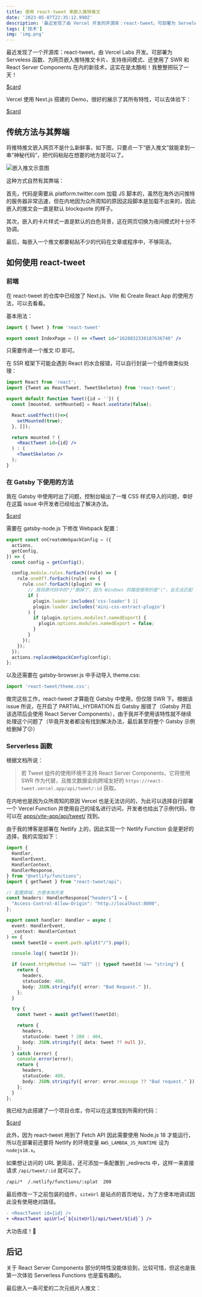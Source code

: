 ```yaml
---
title: 使用 react-tweet 来嵌入推特推文
date: '2023-05-07T22:35:12.990Z'
description: '最近发现了由 Vercel 开发的开源库：react-tweet。可部署为 Serveless 函数，并为网页嵌入推特推文卡片，这真是太酷啦！'
tags: ['技术']
img: 'img.png'
---
```



最近发现了一个开源库：react-tweet，由 Vercel Labs 开发。可部署为 Serveless 函数、为网页嵌入推特推文卡片、支持夜间模式、还使用了 SWR 和 React Server Components 在内的新技术，这实在是太酷啦！我整整把玩了一天！

[$card](https://github.com/vercel-labs/react-tweet/)

Vercel 使用 Next.js 搭建的 Demo，很好的展示了其所有特性，可以去体验下：

[$card](https://static-tweet.vercel.app/)

## 传统方法与其弊端

将推特推文嵌入网页不是什么新鲜事，如下图，只要点一下“嵌入推文”就能拿到一串“神秘代码”，把代码粘贴在想要的地方就可以了。

![嵌入推文示意图](./2023-05-08.png)

这种方式自然有其弊端：

首先，代码是需要从 platform.twitter.com 加载 JS 脚本的，虽然在海外访问推特的服务器非常迅速，但在内地因为众所周知的原因这段脚本是加载不出来的，因此嵌入的推文会一直是默认 blockquote 的样子。

其次，嵌入的卡片样式一直是默认的白色背景，这在网页切换为夜间模式时十分不协调。

最后，每嵌入一个推文都要粘贴不少的代码在文章或程序中，不够简洁。

## 如何使用 react-tweet

### 前端

在 react-tweet 的仓库中已经放了 Next.js、Vite 和 Create React App 的使用方法，可以去看看。

基本用法：

```jsx
import { Tweet } from 'react-tweet'

export const IndexPage = () => <Tweet id="1628832338187636740" />
```

只需要传递一个推文 ID 即可。

在 SSR 框架下可能会遇到 React 的水合报错，可以自行封装一个组件做类似处理：

```jsx
import React from 'react';
import {Tweet as ReactTweet, TweetSkeleton} from 'react-tweet';

export default function Tweet({id = ''}) {
  const [mounted, setMounted] = React.useState(false);

  React.useEffect(()=>{
    setMounted(true);
  }, []);

  return mounted ? (
    <ReactTweet id={id} />
  ) : (
    <TweetSkeleton />
  );
}
```

### 在 Gatsby 下使用的方法

我在 Gatsby 中使用时出了问题，控制台输出了一堆 CSS 样式导入的问题，幸好在这篇 issue 中开发者已经给出了解决办法。

[$card](https://github.com/vercel-labs/react-tweet/issues/45)

需要在 gatsby-node.js 下修改 Webpack 配置：

```js
export const onCreateWebpackConfig = ({
  actions,
  getConfig,
}) => {
  const config = getConfig();

  config.module.rules.forEach((rule) => {
    rule.oneOf?.forEach((rule) => {
      rule.use?.forEach((plugin) => {
        // 我将原代码中的"/"删掉了，因为 Windows 的路径使用的是"\"，会无法匹配
        if (
          plugin.loader.includes('css-loader') ||
          plugin.loader.includes('mini-css-extract-plugin')
        ) {
          if (plugin.options.modules?.namedExport) {
            plugin.options.modules.namedExport = false;
          }
        }
      });
    });
  });
  actions.replaceWebpackConfig(config);
};
```

以及还需要在 gatsby-browser.js 中手动导入 theme.css:

```js
import 'react-tweet/theme.css';
```

做完这些工作，react-tweet 才算能在 Gatsby 中使用，但仅限 SWR 下。根据该 issue 所说，在开启了 PARTIAL_HYDRATION 后 Gatsby 报错了（Gatsby 开启该选项后会使用 React Server Components），由于我并不使用该特性就不继续处理这个问题了（毕竟开发者都没有找到解决办法，最后甚至将整个 Gatsby 示例给删掉了😕）

### Serverless 函数

根据文档所说：

> 若 Tweet 组件的使用环境不支持 React Server Components，它将使用 SWR 作为代替，且推文数据会向跨域友好的 `https://react-tweet.vercel.app/api/tweet/:id` 获取。

在内地也是因为众所周知的原因 Vercel 也是无法访问的，为此可以选择自行部署一个 Vercel Function 并使用自己的域名进行访问，开发者也给出了示例代码，你可以在 [apps/vite-app/api/tweet/](https://github.com/vercel-labs/react-tweet/blob/main/apps/vite-app/api/tweet/%5Btweet%5D.ts) 找到。

由于我的博客是部署在 Netlify 上的，因此实现一个 Netlify Function 会是更好的选择，我的实现如下：

```ts
import {
  Handler,
  HandlerEvent,
  HandlerContext,
  HandlerResponse,
} from "@netlify/functions";
import { getTweet } from "react-tweet/api";

// 配置跨域，方便本地开发
const headers: HandlerResponse["headers"] = {
  "Access-Control-Allow-Origin": "http://localhost:8000",
};

export const handler: Handler = async (
  event: HandlerEvent,
  _context: HandlerContext
) => {
  const tweetId = event.path.split("/").pop();

  console.log({ tweetId });

  if (event.httpMethod !== "GET" || typeof tweetId !== "string") {
    return {
      headers,
      statusCode: 400,
      body: JSON.stringify({ error: "Bad Request." }),
    };
  }

  try {
    const tweet = await getTweet(tweetId);

    return {
      headers,
      statusCode: tweet ? 200 : 404,
      body: JSON.stringify({ data: tweet ?? null }),
    };
  } catch (error) {
    console.error(error);
    return {
      headers,
      statusCode: 400,
      body: JSON.stringify({ error: error.message ?? "Bad request." }),
    };
  }
};
```

我已经为此搭建了一个项目仓库，你可以在这里找到所需的代码：

[$card](https://github.com/Talaxy009/react-tweet-netlify)

此外，因为 react-tweet 用到了 Fetch API 因此需要使用 Node.js 18 才能运行，所以在部署前还要将 Netlify 的环境变量 `AWS_LAMBDA_JS_RUNTIME` 设为 `nodejs18.x`。

如果想让访问的 URL 更简洁，还可添加一条配置到 _redirects 中，这样一来直接请求 `/api/tweet/:id` 就可以了。

```txt
/api/*  /.netlify/functions/:splat  200
```

最后修改一下之前包装的组件，`siteUrl` 是站点的首页地址，为了方便本地调试因此没有使用绝对路径。

```diff
- <ReactTweet id={id} />
+ <ReactTweet apiUrl={`${siteUrl}/api/tweet/${id}`} />
```

大功告成！🎉

## 后记

关于 React Server Components 部分的特性没能体验到，比较可惜，但这也是我第一次体验 Serverless Functions 也是蛮有趣的。

最后嵌入一条可爱的二次元纸片人推文：

<Tweet id="1653937781549461504" />
